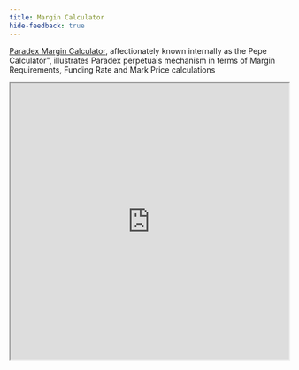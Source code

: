 ```yaml
---
title: Margin Calculator
hide-feedback: true
---
```

[Paradex Margin Calculator](https://docs.google.com/spreadsheets/d/1IpMmYL7DVxGm89aJr_KfUy2j5cMdqibA0IsD2gGr6GY/edit#gid=596140446), affectionately known internally as the Pepe Calculator", illustrates Paradex perpetuals mechanism in terms of Margin Requirements, Funding Rate and Mark Price calculations

<Frame
    caption="Paradex Margin Calculator"
  >
<iframe style="width: 100%; height: 500px;" src="https://docs.google.com/spreadsheets/d/e/2PACX-1vSU5DqBLoZSkb2cdtCtaAcMu20WiBkS2jsTwh4pjE_4Ik8geRQVsQ0dZchWM9SGwt4RobK0gju9hMSX/pubhtml?widget=true&amp;headers=false"></iframe>
</Frame>
